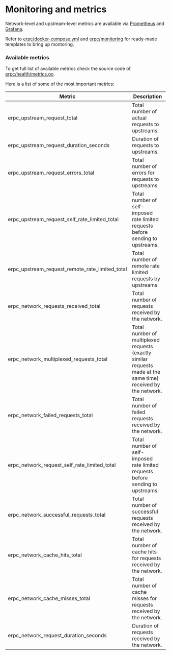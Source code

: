 # Monitoring and metrics

Network-level and upstream-level metrics are available via [Prometheus](https://prometheus.io/) and [Grafana](https://grafana.com/).

Refer to [erpc/docker-compose.yml](https://github.com/erpc/erpc/blob/main/docker-compose.yml#L4-L17) and [erpc/monitoring](https://github.com/erpc/erpc/tree/main/monitoring) for ready-made templates to bring up montoring.

### Available metrics

To get full list of available metrics check the source code of [erpc/health/metrics.go](https://github.com/erpc/erpc/blob/main/health/metrics.go).

Here is a list of some of the most important metrics:

| Metric | Description |
| --- | --- |
| erpc_upstream_request_total | Total number of actual requests to upstreams. |
| erpc_upstream_request_duration_seconds | Duration of requests to upstreams. |
| erpc_upstream_request_errors_total | Total number of errors for requests to upstreams. |
| erpc_upstream_request_self_rate_limited_total | Total number of self-imposed rate limited requests before sending to upstreams. |
| erpc_upstream_request_remote_rate_limited_total | Total number of remote rate limited requests by upstreams. |
| erpc_network_requests_received_total | Total number of requests received by the network. |
| erpc_network_multiplexed_requests_total | Total number of multiplexed requests (exactly similar requests made at the same time) received by the network. |
| erpc_network_failed_requests_total | Total number of failed requests received by the network. |
| erpc_network_request_self_rate_limited_total | Total number of self-imposed rate limited requests before sending to upstreams. |
| erpc_network_successful_requests_total | Total number of successful requests received by the network. |
| erpc_network_cache_hits_total | Total number of cache hits for requests received by the network. |
| erpc_network_cache_misses_total | Total number of cache misses for requests received by the network. |
| erpc_network_request_duration_seconds | Duration of requests received by the network. |